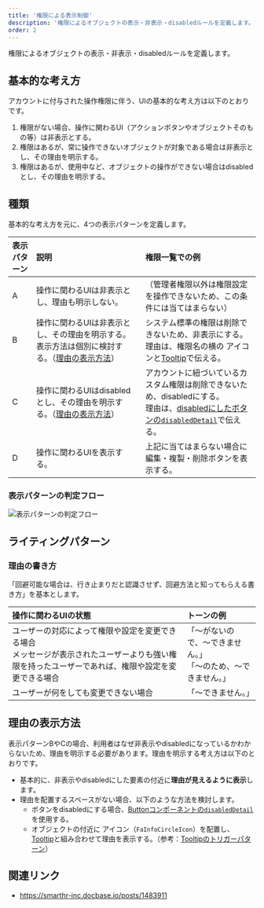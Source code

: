 ```yaml
---
title: '権限による表示制御'
description: '権限によるオブジェクトの表示・非表示・disabledルールを定義します。'
order: 2
---
```


権限によるオブジェクトの表示・非表示・disabledルールを定義します。

## 基本的な考え方
アカウントに付与された操作権限に伴う、UIの基本的な考え方は以下のとおりです。

1. 権限がない場合、操作に関わるUI（アクションボタンやオブジェクトそのもの等）は非表示とする。
2. 権限はあるが、常に操作できないオブジェクトが対象である場合は非表示とし、その理由を明示する。
3. 権限はあるが、使用中など、オブジェクトの操作ができない場合はdisabledとし、その理由を明示する。

## 種類
基本的な考え方を元に、4つの表示パターンを定義します。

| 表示パターン | 説明 | 権限一覧での例 |
| :--- | :--- | :--- |
| A | 操作に関わるUIは非表示とし、理由も明示しない。 | （管理者権限以外は権限設定を操作できないため、この条件には当てはまらない） |
| B | 操作に関わるUIは非表示とし、その理由を明示する。表示方法は個別に検討する。（[理由の表示方法](#h2-3)） | システム標準の権限は削除できないため、非表示にする。<br />理由は、権限名の横の <FaInfoCircleIcon alt="情報通知" color="TEXT_GREY" /> アイコンと[Tooltip](/products/components/tooltip/)で伝える。 |
| C | 操作に関わるUIはdisabledとし、その理由を明示する。（[理由の表示方法](#h2-3)） | アカウントに紐づいているカスタム権限は削除できないため、disabledにする。<br />理由は、[disabledにしたボタンの`disabledDetail`](/products/components/button/#h3-8)で伝える。 |
| D | 操作に関わるUIを表示する。 | 上記に当てはまらない場合に編集・複製・削除ボタンを表示する。 |


### 表示パターンの判定フロー
![表示パターンの判定フロー](./images/access-control-decision-tree.png)


## ライティングパターン
### 理由の書き方
「回避可能な場合は、行き止まりだと認識させず、回避方法と知ってもらえる書き方」を基本とします。

| 操作に関わるUIの状態 | トーンの例 |
| :--- | :--- |
| ユーザーの対応によって権限や設定を変更できる場合<br />メッセージが表示されたユーザーよりも強い権限を持ったユーザーであれば、権限や設定を変更できる場合 | 「〜がないので、〜できません。」<br />「〜のため、〜できません。」 |
| ユーザーが何をしても変更できない場合 | 「〜できません。」 |


## 理由の表示方法
表示パターンBやCの場合、利用者はなぜ非表示やdisabledになっているかわからないため、理由を明示する必要があります。理由を明示する考え方は以下のとおりです。

- 基本的に、非表示やdisabledにした要素の付近に**理由が見えるように表示**します。
- 理由を配置するスペースがない場合、以下のような方法を検討します。
  - ボタンをdisabledにする場合、[Buttonコンポーネントの`disabledDetail`](/products/components/button/#h3-8)を使用する。
  - オブジェクトの付近に <FaInfoCircleIcon alt="情報通知" color="TEXT_GREY" /> アイコン（`FaInfoCircleIcon`）を配置し、[Tooltip](/products/components/tooltip/)と組み合わせて理由を表示する。（参考：[Tooltipのトリガーパターン](/products/components/tooltip/#h3-3)）


## 関連リンク
- https://smarthr-inc.docbase.io/posts/1483911
